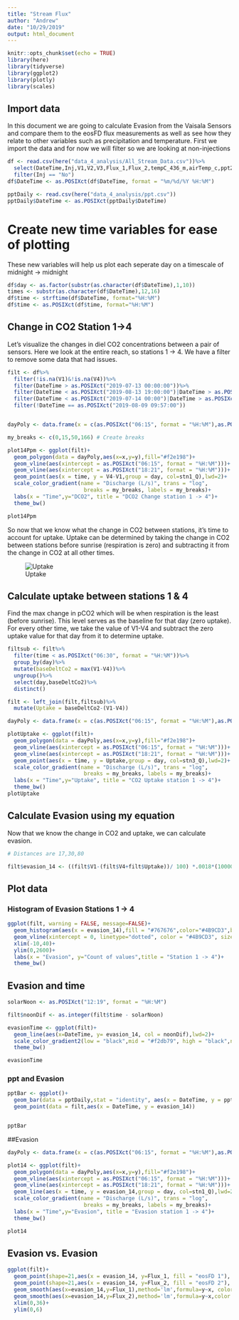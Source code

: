 ```yaml
---
title: "Stream Flux"
author: "Andrew"
date: "10/29/2019"
output: html_document
---
```


```r
knitr::opts_chunk$set(echo = TRUE)
library(here)
library(tidyverse)
library(ggplot2)
library(plotly)
library(scales)
```

## Import data
In this document we are going to calculate Evasion from the Vaisala Sensors and compare them to the eosFD flux measurements as well as see how they relate to other variables such as precipitation and temperature. First we import the data and for now we will filter so we are looking at non-injections
```r
df <- read.csv(here("data_4_analysis/All_Stream_Data.csv"))%>%
  select(DateTime,Inj,V1,V2,V3,Flux_1,Flux_2,tempC_436_m,airTemp_c,ppt24Tot,ppt48Tot,ppt72Tot,stn1_Q,stn2_Q,stn3_Q,stn4_Q)%>%
  filter(Inj == "No")
df$DateTime <- as.POSIXct(df$DateTime, format = "%m/%d/%Y %H:%M")

pptDaily <- read.csv(here("data_4_analysis/ppt.csv"))
pptDaily$DateTime <- as.POSIXct(pptDaily$DateTime)
```

# Create new time variables for ease of plotting
These new variables will help us plot each seperate day on a timescale of midnight -> midnight
```r
df$day <- as.factor(substr(as.character(df$DateTime),1,10))
times <- substr(as.character(df$DateTime),12,16)
df$time <- strftime(df$DateTime, format="%H:%M")
df$time <- as.POSIXct(df$time, format="%H:%M")
```

## Change in CO2 Station 1->4
Let's visualize the changes in diel CO2 concentrations between a pair of sensors. Here we look at the entire reach, so stations 1 -> 4. We have a filter to remove some data that had issues.
```r
filt <- df%>%
  filter(!is.na(V1)&!is.na(V4))%>%
  filter(DateTime > as.POSIXct("2019-07-13 00:00:00"))%>%
  filter(DateTime < as.POSIXct("2019-08-13 19:00:00")|DateTime > as.POSIXct("2019-08-14 23:59"))%>%
  filter(DateTime < as.POSIXct("2019-07-14 00:00")|DateTime > as.POSIXct("2019-07-14 23:59"))%>%
  filter(!DateTime == as.POSIXct("2019-08-09 09:57:00"))


dayPoly <- data.frame(x = c(as.POSIXct("06:15", format = "%H:%M"),as.POSIXct("18:21", format = "%H:%M"),as.POSIXct("18:21", format = "%H:%M"),as.POSIXct("06:15", format = "%H:%M")),y=c(-3200,-3200,-100,-100))

my_breaks <- c(0,15,50,166) # Create breaks

plot14Ppm <- ggplot(filt)+
  geom_polygon(data = dayPoly,aes(x=x,y=y),fill="#f2e198")+
  geom_vline(aes(xintercept = as.POSIXct("06:15", format = "%H:%M")))+
  geom_vline(aes(xintercept = as.POSIXct("18:21", format = "%H:%M")))+
  geom_point(aes(x = time, y = V4-V1,group = day, col=stn1_Q),lwd=2)+
  scale_color_gradient(name = "Discharge (L/s)", trans = "log",
                        breaks = my_breaks, labels = my_breaks)+
  labs(x = "Time",y="DCO2", title = "DCO2 Change station 1 -> 4")+
  theme_bw()

plot14Ppm
```

So now that we know what the change in CO2 between stations, it's time to account for uptake. Uptake can be determined by taking the change in CO2 between stations before sunrise (respiration is zero) and subtracting it from the change in CO2 at all other times.

![Uptake](C:/Users\ARMur\OneDrive - University of North Carolina at Chapel Hill\Ecuador\Github\Ecuador\Images/uptake.png)

## Calculate uptake between stations 1 & 4
Find the max change in pCO2 which will be when respiration is the least (before sunrise). This level serves as the baseline for that day (zero uptake). For every other time, we take the value of V1-V4 and subtract the zero uptake value for that day from it to determine uptake.
```r
filtsub <- filt%>%
  filter(time < as.POSIXct("06:30", format = "%H:%M"))%>%
  group_by(day)%>%
  mutate(baseDeltCo2 = max(V1-V4))%>%
  ungroup()%>%
  select(day,baseDeltCo2)%>%
  distinct()

filt <- left_join(filt,filtsub)%>%
  mutate(Uptake = baseDeltCo2-(V1-V4))

dayPoly <- data.frame(x = c(as.POSIXct("06:15", format = "%H:%M"),as.POSIXct("18:21", format = "%H:%M"),as.POSIXct("18:21", format = "%H:%M"),as.POSIXct("06:15", format = "%H:%M")),y=c(-500,-500,1800,1800))

plotUptake <- ggplot(filt)+
  geom_polygon(data = dayPoly,aes(x=x,y=y),fill="#f2e198")+
  geom_vline(aes(xintercept = as.POSIXct("06:15", format = "%H:%M")))+
  geom_vline(aes(xintercept = as.POSIXct("18:21", format = "%H:%M")))+
  geom_point(aes(x = time, y = Uptake,group = day, col=stn3_Q),lwd=2)+
  scale_color_gradient(name = "Discharge (L/s)", trans = "log",
                        breaks = my_breaks, labels = my_breaks)+
  labs(x = "Time",y="Uptake", title = "CO2 Uptake station 1 -> 4")+
  theme_bw()
plotUptake
```

## Calculate Evasion using my equation
Now that we know the change in CO2 and uptake, we can calculate evasion.
```r
# Distances are 17,30,80

filt$evasion_14 <- ((filt$V1-(filt$V4+filt$Uptake))/ 100) *.0018*(1000000/44.01)*filt$stn3_Q/1000

```

## Plot data

### Histogram of Evasion Stations 1 -> 4
```r
ggplot(filt, warning = FALSE, message=FALSE)+
  geom_histogram(aes(x = evasion_14),fill = "#767676",color="#4B9CD3",binwidth = 1)+
  geom_vline(xintercept = 0, linetype="dotted", color = "#4B9CD3", size=1.5)+
  xlim(-10,40)+
  ylim(0,2600)+
  labs(x = "Evasion", y="Count of values",title = "Station 1 -> 4")+
  theme_bw()
```



## Evasion and time
```r
solarNoon <- as.POSIXct("12:19", format = "%H:%M")

filt$noonDif <- as.integer(filt$time - solarNoon)

evasionTime <- ggplot(filt)+
  geom_line(aes(x=DateTime, y= evasion_14, col = noonDif),lwd=2)+
  scale_color_gradient2(low = "black",mid = "#f2db79", high = "black",name = "Time")+
  theme_bw()

evasionTime
```


### ppt and Evasion
```r
pptBar <- ggplot()+
  geom_bar(data = pptDaily,stat = "identity", aes(x = DateTime, y = ppt_mm))+
  geom_point(data = filt,aes(x = DateTime, y = evasion_14))


pptBar
```



##Evasion
```r
dayPoly <- data.frame(x = c(as.POSIXct("06:15", format = "%H:%M"),as.POSIXct("18:21", format = "%H:%M"),as.POSIXct("18:21", format = "%H:%M"),as.POSIXct("06:15", format = "%H:%M")),y=c(-35,-35,40,40))

plot14 <- ggplot(filt)+
  geom_polygon(data = dayPoly,aes(x=x,y=y),fill="#f2e198")+
  geom_vline(aes(xintercept = as.POSIXct("06:15", format = "%H:%M")))+
  geom_vline(aes(xintercept = as.POSIXct("18:21", format = "%H:%M")))+
  geom_line(aes(x = time, y = evasion_14,group = day, col=stn1_Q),lwd=2)+
  scale_color_gradient(name = "Discharge (L/s)", trans = "log",
                        breaks = my_breaks, labels = my_breaks)+
  labs(x = "Time",y="Evasion", title = "Evasion station 1 -> 4")+
  theme_bw()

plot14
```



## Evasion vs. Evasion
```r
ggplot(filt)+
  geom_point(shape=21,aes(x = evasion_14, y=Flux_1, fill = "eosFD 1"), fill="#4B9CD3", alpha =.6,size=2)+
  geom_point(shape=21,aes(x = evasion_14, y=Flux_2, fill = "eosFD 2"), fill="#C7DA7D", alpha = .6,size=2)+
  geom_smooth(aes(x=evasion_14,y=Flux_1),method='lm',formula=y~x, color = "#4B9CD3")+
  geom_smooth(aes(x=evasion_14,y=Flux_2),method='lm',formula=y~x,color ="#C7DA7D")+
  xlim(0,36)+
  ylim(0,6)
```

